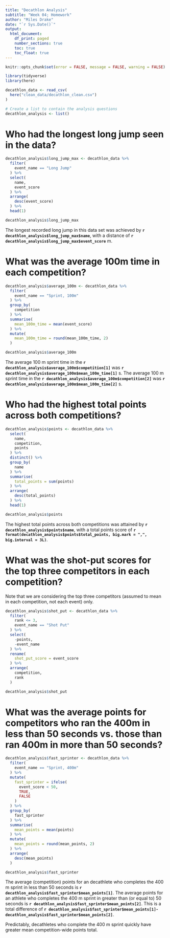 ```yaml
---
title: "Decathlon Analysis"
subtitle: "Week 04; Homework"
author: "Miles Drake"
date: "`r Sys.Date()`"
output:
  html_document:
    df_print: paged
    number_sections: true
    toc: true
    toc_float: true
---
```


```r
knitr::opts_chunk$set(error = FALSE, message = FALSE, warning = FALSE)
```

```r
library(tidyverse)
library(here)
```

```r
decathlon_data <- read_csv(
  here("clean_data/decathlon_clean.csv")
)

# Create a list to contain the analysis questions
decathlon_analysis <- list()
```

# Who had the longest long jump seen in the data?

```r
decathlon_analysis$long_jump_max <- decathlon_data %>% 
  filter(
    event_name == "Long Jump"
  ) %>% 
  select(
    name,
    event_score
  ) %>% 
  arrange(
    desc(event_score)
  ) %>% 
  head(1)
```

```r
decathlon_analysis$long_jump_max
```

The longest recorded long jump in this data set was achieved by **`r decathlon_analysis$long_jump_max$name`**, with a distance of **`r decathlon_analysis$long_jump_max$event_score`** m.

# What was the average 100m time in each competition?

```r
decathlon_analysis$average_100m <- decathlon_data %>% 
  filter(
    event_name == "Sprint, 100m"
  ) %>% 
  group_by(
    competition
  ) %>% 
  summarise(
    mean_100m_time = mean(event_score)
  ) %>% 
  mutate(
    mean_100m_time = round(mean_100m_time, 2)
  )
```

```r
decathlon_analysis$average_100m
```

The average 100 m sprint time in the **`r decathlon_analysis$average_100m$competition[1]`** was **`r decathlon_analysis$average_100m$mean_100m_time[1]`** s.
The average 100 m sprint time in the **`r decathlon_analysis$average_100m$competition[2]`** was **`r decathlon_analysis$average_100m$mean_100m_time[2]`** s.

# Who had the highest total points across both competitions?

```r
decathlon_analysis$points <- decathlon_data %>% 
  select(
    name,
    competition,
    points
  ) %>% 
  distinct() %>% 
  group_by(
    name
  ) %>% 
  summarise(
    total_points = sum(points)
  ) %>% 
  arrange(
    desc(total_points)
  ) %>% 
  head(1)
```

```r
decathlon_analysis$points
```

The highest total points across both competitions was attained by
**`r decathlon_analysis$points$name`**,
with a total points score of
**`r format(decathlon_analysis$points$total_points, big.mark = ",", big.interval = 3L)`**.

# What was the shot-put scores for the top three competitors in each competition?

Note that we are considering the top three competitors (assumed to mean in each competition, not each event) only.

```r
decathlon_analysis$shot_put <- decathlon_data %>% 
  filter(
    rank <= 3,
    event_name == "Shot Put"
  ) %>% 
  select(
    -points,
    -event_name
  ) %>% 
  rename(
    shot_put_score = event_score
  ) %>% 
  arrange(
    competition,
    rank
  )
```

```r
decathlon_analysis$shot_put
```

# What was the average points for competitors who ran the 400m in less than 50 seconds vs. those than ran 400m in more than 50 seconds?

```r
decathlon_analysis$fast_sprinter <- decathlon_data %>% 
  filter(
    event_name == "Sprint, 400m"
  ) %>% 
  mutate(
    fast_sprinter = ifelse(
      event_score < 50,
      TRUE,
      FALSE
    )
  ) %>% 
  group_by(
    fast_sprinter
  ) %>% 
  summarise(
    mean_points = mean(points)
  ) %>% 
  mutate(
    mean_points = round(mean_points, 2)
  ) %>% 
  arrange(
    desc(mean_points)
  )
```

```r
decathlon_analysis$fast_sprinter
```

The average (competition) points for an decathlete who completes the 400 m sprint in less than 50 seconds is
**`r decathlon_analysis$fast_sprinter$mean_points[1]`**.
The average points for an athlete who completes the 400 m sprint in greater than (or equal to) 50 seconds is
**`r decathlon_analysis$fast_sprinter$mean_points[2]`**.
This is a total difference of
**`r decathlon_analysis$fast_sprinter$mean_points[1]-decathlon_analysis$fast_sprinter$mean_points[2]`**.

Predictably, decathletes who complete the 400 m sprint quickly have greater mean competition-wide points total.

